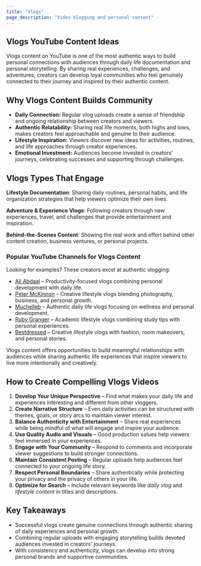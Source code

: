 ```yaml
---
title: "Vlogs"
page_description: "Video blogging and personal content"
---
```


## Vlogs YouTube Content Ideas

Vlogs content on YouTube is one of the most authentic ways to build personal connections with audiences through daily life documentation and personal storytelling. By sharing real experiences, challenges, and adventures, creators can develop loyal communities who feel genuinely connected to their journey and inspired by their authentic content.

## Why Vlogs Content Builds Community

- **Daily Connection:** Regular vlog uploads create a sense of friendship and ongoing relationship between creators and viewers.  
- **Authentic Relatability:** Sharing real life moments, both highs and lows, makes creators feel approachable and genuine to their audience.  
- **Lifestyle Inspiration:** Viewers discover new ideas for activities, routines, and life approaches through creator experiences.  
- **Emotional Investment:** Audiences become invested in creators' journeys, celebrating successes and supporting through challenges.  

## Vlogs Types That Engage

**Lifestyle Documentation**: Sharing daily routines, personal habits, and life organization strategies that help viewers optimize their own lives.

**Adventure & Experience Vlogs**: Following creators through new experiences, travel, and challenges that provide entertainment and inspiration.

**Behind-the-Scenes Content**: Showing the real work and effort behind other content creation, business ventures, or personal projects.

### Popular YouTube Channels for Vlogs Content

Looking for examples? These creators excel at authentic vlogging:  
- [Ali Abdaal](https://www.youtube.com/@aliabdaal) – Productivity-focused vlogs combining personal development with daily life.  
- [Peter McKinnon](https://www.youtube.com/@petermckinnon) – Creative lifestyle vlogs blending photography, business, and personal growth.  
- [Muchelleb](https://www.youtube.com/@muchelleb) – Authentic daily life vlogs focusing on wellness and personal development.  
- [Ruby Granger](https://www.youtube.com/@StudyWithRuby) – Academic lifestyle vlogs combining study tips with personal experiences.  
- [Bestdressed](https://www.youtube.com/@bestdressed) – Creative lifestyle vlogs with fashion, room makeovers, and personal stories.  

Vlogs content offers opportunities to build meaningful relationships with audiences while sharing authentic life experiences that inspire viewers to live more intentionally and creatively.

## How to Create Compelling Vlogs Videos

1. **Develop Your Unique Perspective** – Find what makes your daily life and experiences interesting and different from other vloggers.  
2. **Create Narrative Structure** – Even daily activities can be structured with themes, goals, or story arcs to maintain viewer interest.  
3. **Balance Authenticity with Entertainment** – Share real experiences while being mindful of what will engage and inspire your audience.  
4. **Use Quality Audio and Visuals** – Good production values help viewers feel immersed in your experiences.  
5. **Engage with Your Community** – Respond to comments and incorporate viewer suggestions to build stronger connections.  
6. **Maintain Consistent Posting** – Regular uploads help audiences feel connected to your ongoing life story.  
7. **Respect Personal Boundaries** – Share authentically while protecting your privacy and the privacy of others in your life.  
8. **Optimize for Search** – Include relevant keywords like *daily vlog* and *lifestyle content* in titles and descriptions.  

## Key Takeaways

- Successful vlogs create genuine connections through authentic sharing of daily experiences and personal growth.  
- Combining regular uploads with engaging storytelling builds devoted audiences invested in creators' journeys.  
- With consistency and authenticity, vlogs can develop into strong personal brands and supportive communities.